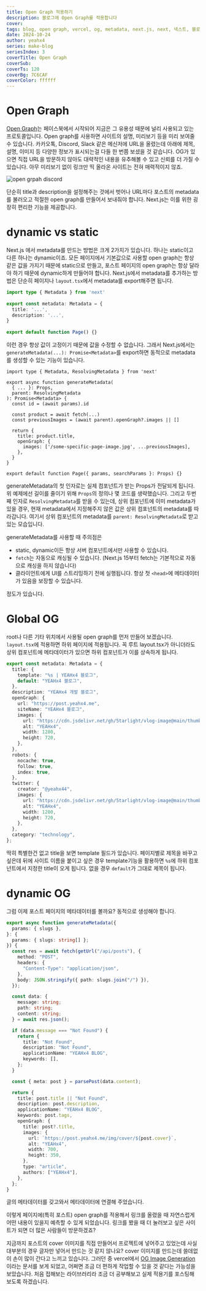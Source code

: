 ```yaml
---
title: Open Graph 적용하기
description: 블로그에 Open Graph를 적용합니다
cover:
tags: blog, open graph, vercel, og, metadata, next.js, next, 넥스트, 블로그
date: 2024-10-24
author: yeahx4
series: make-blog
seriesIndex: 3
coverTitle: Open Graph
coverSub:
coverTs: 120
coverBg: 7C6CAF
coverColor: ffffff
---
```


# Open Graph

[Open Graph](https://ogp.me/)는 페이스북에서 시작되어 지금은 그 유용성 때문에
널리 사용되고 있는 프로토콜입니다. Open graph를 사용하면 사이트의 설명, 미리보기 등을
미리 보여줄 수 있습니다. 카카오톡, Discord, Slack 같은 메신저에 URL을 올렸는데
아래에 제목, 설명, 이미지 등 다양한 정보가 표시되는걸 다들 한 번쯤 보셨을 것 같습니다.
OG가 있으면 직접 URL을 방문하지 않아도 대략적인 내용을 유추해볼 수 있고 신뢰를 더 가질
수 있습니다. 아무 미리보기 없이 링크만 띡 올라온 사이트는 전혀 매력적이지 않죠.

![open grpah discord](/img/make-blog/open-graph/og-discord.png)

단순히 title과 description을 설정해주는 것에서 벗어나 URL마다 포스트의 metadata를
불러오고 적절한 open graph를 만들어서 보내줘야 합니다. Next.js는 이를 위한 굉장히
편리한 기능을 제공합니다.

# dynamic vs static

Next.js 에서 metadata를 만드는 방법은 크게 2가지가 있습니다. 하나는 static이고
다른 하나는 dynamic이죠. 모든 페이지에서 기본값으로 사용할 open graph는 항상 같은
값을 가지기 때문에 static으로 만들고, 포스트 페이지의 open graph는 항상 달라야 하기
때문에 dynamic하게 만들어야 합니다. Next.js에서 metadata를 추가하는 방법은 단순히
페이지나 `layout.tsx`에서 metadata를 export해주면 됩니다.

```ts
import type { Metadata } from 'next'
 
export const metadata: Metadata = {
  title: '...',
  description: '...',
}
 
export default function Page() {}
```

이런 경우 항상 값이 고정이기 때문에 값을 수정할 수 없습니다. 그래서 Next.js에서는
`generateMetadata(...): Promise<Metadata>`를 export하면 동적으로
metadata를 생성할 수 있는 기능이 있습니다.

```tsx
import type { Metadata, ResolvingMetadata } from 'next'
 
export async function generateMetadata(
  { ... }: Props,
  parent: ResolvingMetadata
): Promise<Metadata> {
  const id = (await params).id
 
  const product = await fetch(...)
  const previousImages = (await parent).openGraph?.images || []
 
  return {
    title: product.title,
    openGraph: {
      images: ['/some-specific-page-image.jpg', ...previousImages],
    },
  }
}
 
export default function Page({ params, searchParams }: Props) {}
```

generateMetadata의 첫 인자로는 실제 컴포넌트가 받는 Props가 전달되게 됩니다.
위 예제에선 길이를 줄이기 위해 `Props`의 정의나 몇 코드를 생략했습니다. 그리고 두번째
인자로 `ResolvingMetadata`를 받을 수 있는데, 상위 컴포넌트에 이미 metadata가 있을
경우, 현재 metadata에서 지정해주지 않은 값은 상위 컴포넌트의 metadata를 따라갑니다.
여기서 상위 컴포넌트의 metadata를 `parent: ResolvingMetadata`로 받고 있는 모습입니다.

generateMetadata를 사용할 때 주의점은

- static, dynamic이든 항상 서버 컴포넌트에서만 사용할 수 있습니다.
- `fetch`는 자동으로 캐싱될 수 있습니다. (Next.js 15부터 fetch는 기본적으로 
  자동으로 캐싱을 하지 않습니다)
- 클라이언트에게 UI를 스트리밍하기 전에 실행됩니다. 항상 첫 `<head>`에 메타데이터가
  있음을 보장할 수 있습니다.

정도가 있습니다.

# Global OG

root나 다른 기타 위치에서 사용될 open graph를 먼저 만들어 보겠습니다. `layout.tsx`에
적용하면 하위 페이지에 적용됩니다. 꼭 루트 layout.tsx가 아니더라도 상위 컴포넌트에
메타데이터가 있으면 하위 컴포넌트가 이를 상속하게 됩니다.

```ts
export const metadata: Metadata = {
  title: {
    template: "%s | YEAHx4 블로그",
    default: "YEAHx4 블로그",
  },
  description: "YEAHx4 개발 블로그",
  openGraph: {
    url: "https://post.yeahx4.me",
    siteName: "YEAHx4 블로그",
    images: {
      url: "https://cdn.jsdelivr.net/gh/5tarlight/vlog-image@main/thumbnail/yeahx4bg.png",
      alt: "YEAHx4",
      width: 1280,
      height: 720,
    },
  },
  robots: {
    nocache: true,
    follow: true,
    index: true,
  },
  twitter: {
    creator: "@yeahx44",
    images: {
      url: "https://cdn.jsdelivr.net/gh/5tarlight/vlog-image@main/thumbnail/yeahx4bg.png",
      alt: "YEAHx4",
      width: 1280,
      height: 720,
    },
  },
  category: "technology",
};
```

딱히 특별한건 없고 title을 보면 template 필드가 있습니다. 페이지별로 제목을 바꾸고 싶은데
뒤에 사이트 이름을 붙이고 싶은 경우 template기능을 활용하면 `%s`에 하위 컴포넌트에서
지정한 title이 오게 됩니다. 없을 경우 `default`가 그대로 제목이 됩니다.

# dynamic OG

그럼 이제 포스트 페이지의 메타데이터를 볼까요? 동적으로 생성해야 합니다.

```ts
export async function generateMetadata({
  params: { slugs },
}: {
  params: { slugs: string[] };
}) {
  const res = await fetch(getUrl("/api/posts"), {
    method: "POST",
    headers: {
      "Content-Type": "application/json",
    },
    body: JSON.stringify({ path: slugs.join("/") }),
  });

  const data: {
    message: string;
    path: string;
    content: string;
  } = await res.json();

  if (data.message === "Not Found") {
    return {
      title: "Not Found",
      description: "Not Found",
      applicationName: "YEAHx4 BLOG",
      keywords: [],
    };
  }

  const { meta: post } = parsePost(data.content);

  return {
    title: post.title || "Not Found",
    description: post.description,
    applicationName: "YEAHx4 BLOG",
    keywords: post.tags,
    openGraph: {
      title: post?.title,
      images: {
        url: `https://post.yeahx4.me/img/cover/${post.cover}`,
        alt: "YEAHx4",
        width: 700,
        height: 350,
      },
      type: "article",
      authors: ["YEAHx4"],
    },
  };
}
```

글의 메타데이터를 갖고와서 메타데이터에 연결해 주었습니다.

이렇게 페이지에(특히 포스트) open graph를 적용해서 링크를 올렸을 때 자연스럽게 어떤
내용이 있을지 예측할 수 있게 되었습니다. 링크를 봤을 때 더 눌러보고 싶은 사이트가 되면
더 많은 사람들이 방문하겠죠?

지금까지 포스트의 cover 이미지를 직접 만들어서 프로젝트에 넣어주고 있었는데 사실
대부분의 경우 글자만 넣어서 만드는 것 같지 않나요? cover 이미지를 만드는데 쓸데없이 손이
많이 간다고 느끼고 있습니다. 그러던 중 vercel에서
[OG Image Generation](https://vercel.com/docs/functions/og-image-generation)이라는
문서를 보게 되었고, 어쩌면 조금 더 편하게 작업할 수 있을 것 같다는 가능성을 보았습니다.
처음 접해보는 라이브러리라 조금 더 공부해보고 실제 적용기를 포스팅해 보도록 하겠습니다.
